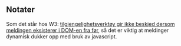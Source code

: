 ## Notater

Som det står hos W3: [tilgjengelighetsverktøy gir ikke beskjed dersom meldingen eksisterer i DOM-en fra før](https://www.w3.org/WAI/ARIA/apg/patterns/alert/), så det er viktig at meldinger dynamisk dukker opp med bruk av javascript.
